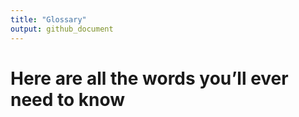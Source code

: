 ```yaml
---
title: "Glossary"
output: github_document
---
```


# Here are all the words you'll ever need to know


